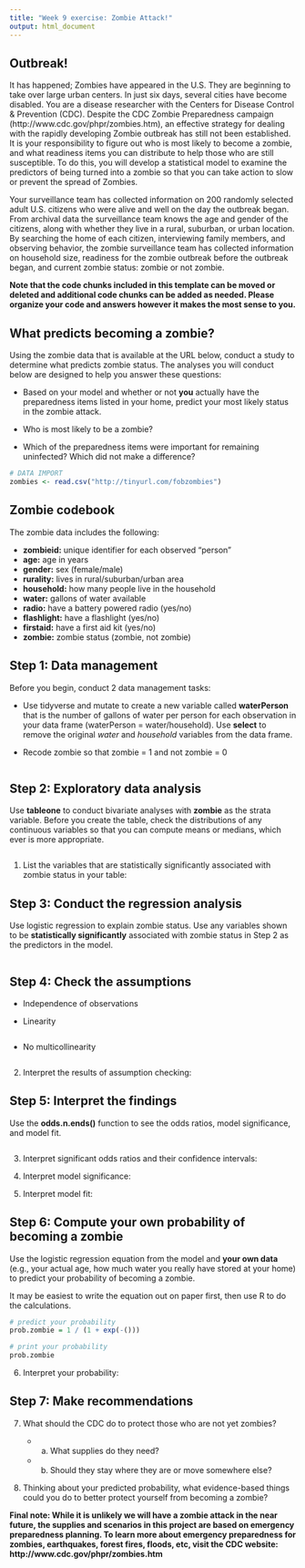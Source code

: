 ---
title: "Week 9 exercise: Zombie Attack!"
output: html_document
---

## Outbreak! 

It has happened; Zombies have appeared in the U.S. They are beginning to take over large urban centers. In just six days, several cities have become disabled. You are a disease researcher with the Centers for Disease Control & Prevention (CDC). Despite the CDC Zombie Preparedness campaign (http://www.cdc.gov/phpr/zombies.htm), an effective strategy for dealing with the rapidly developing Zombie outbreak has still not been established. It is your responsibility to figure out who is most likely to become a zombie, and what readiness items you can distribute to help those who are still susceptible. To do this, you will develop a statistical model to examine the predictors of being turned into a zombie so that you can take action to slow or prevent the spread of Zombies. 

Your surveillance team has collected information on 200 randomly selected adult U.S. citizens who were alive and well on the day the outbreak began. From archival data the surveillance team knows the age and gender of the citizens, along with whether they live in a rural, suburban, or urban location. By searching the home of each citizen, interviewing family members, and observing behavior, the zombie surveillance team has collected information on household size, readiness for the zombie outbreak before the outbreak began, and current zombie status: zombie or not zombie.

**Note that the code chunks included in this template can be moved or deleted and additional code chunks can be added as needed. Please organize your code and answers however it makes the most sense to you.**

## What predicts becoming a zombie?

Using the zombie data that is available at the URL below, conduct a study to determine what predicts zombie status. The analyses you will conduct below are designed to help you answer these questions: 

* Based on your model and whether or not **you** actually have the preparedness items listed in your home, predict your most likely status in the zombie attack.

* Who is most likely to be a zombie? 

* Which of the preparedness items were important for remaining uninfected? Which did not make a difference? 

```{r echo=TRUE}
# DATA IMPORT
zombies <- read.csv("http://tinyurl.com/fobzombies")
```

## Zombie codebook

The zombie data includes the following: 

* **zombieid:** unique identifier for each observed "person"
* **age:** age in years
* **gender:** sex (female/male)
* **rurality:** lives in rural/suburban/urban area
* **household:** how many people live in the household
* **water:** gallons of water available 
* **radio:** have a battery powered radio (yes/no)
* **flashlight:** have a flashlight (yes/no)
* **firstaid:** have a first aid kit (yes/no)
* **zombie:** zombie status (zombie, not zombie)

## Step 1: Data management 

Before you begin, conduct 2 data management tasks: 

* Use tidyverse and mutate to create a new variable called **waterPerson** that is the number of gallons of water per person for each observation in your data frame (waterPerson = water/household). Use **select** to remove the original *water* and *household* variables from the data frame.

* Recode zombie so that zombie = 1 and not zombie = 0

```{r}

```

## Step 2: Exploratory data analysis 

Use **tableone** to conduct bivariate analyses with **zombie** as the strata variable. Before you create the table, check the distributions of any continuous variables so that you can compute means or medians, which ever is more appropriate.  

```{r}

```

(1) List the variables that are statistically significantly associated with zombie status in your table: 



## Step 3: Conduct the regression analysis 

Use logistic regression to explain zombie status. Use any variables shown to be **statistically significantly** associated with zombie status in Step 2 as the predictors in the model. 

```{r}

```

## Step 4: Check the assumptions 

* Independence of observations 

* Linearity 

```{r}

```

* No multicollinearity 

```{r}

```

(2) Interpret the results of assumption checking:


## Step 5: Interpret the findings

Use the **odds.n.ends()** function to see the odds ratios, model significance, and model fit.

```{r}

```

(3) Interpret significant odds ratios and their confidence intervals: 


(4) Interpret model significance:


(5) Interpret model fit:


## Step 6: Compute your own probability of becoming a zombie 

Use the logistic regression equation from the model and **your own data** (e.g., your actual age, how much water you really have stored at your home) to predict your probability of becoming a zombie.

It may be easiest to write the equation out on paper first, then use R to do the calculations. 

```{r}
# predict your probability
prob.zombie = 1 / (1 + exp(-()))

# print your probability 
prob.zombie
```

(6) Interpret your probability:

## Step 7: Make recommendations

(7) What should the CDC do to protect those who are not yet zombies? 

    + (a) What supplies do they need? 
    
    + (b) Should they stay where they are or move somewhere else? 

(8) Thinking about your predicted probability, what evidence-based things could you do to better protect yourself from becoming a zombie? 










**Final note: While it is unlikely we will have a zombie attack in the near future, the supplies and scenarios in this project are based on emergency preparedness planning. To learn more about emergency preparedness for zombies, earthquakes, forest fires, floods, etc, visit the CDC website: http://www.cdc.gov/phpr/zombies.htm**







